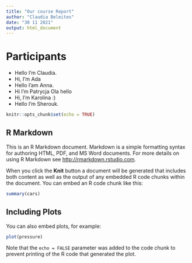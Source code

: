 ```yaml
---
title: "Our course Report"
author: "Claudia Beleites"
date: "30 11 2021"
output: html_document
---
```


# Participants

- Hello I'm Claudia.
- Hi, I'm Ada
- Hello I'am Anna.
- Hi I'm Patrycja
Ola hello
- Hi, I'm Karolina :)
- Hello I'm Sherouk.


```r
knitr::opts_chunk$set(echo = TRUE)
```

## R Markdown

This is an R Markdown document. Markdown is a simple formatting syntax for authoring HTML, PDF, and MS Word documents. For more details on using R Markdown see <http://rmarkdown.rstudio.com>.

When you click the **Knit** button a document will be generated that includes both content as well as the output of any embedded R code chunks within the document. You can embed an R code chunk like this:

```r
summary(cars)
```

## Including Plots

You can also embed plots, for example:

```r
plot(pressure)
```

Note that the `echo = FALSE` parameter was added to the code chunk to prevent printing of the R code that generated the plot.
